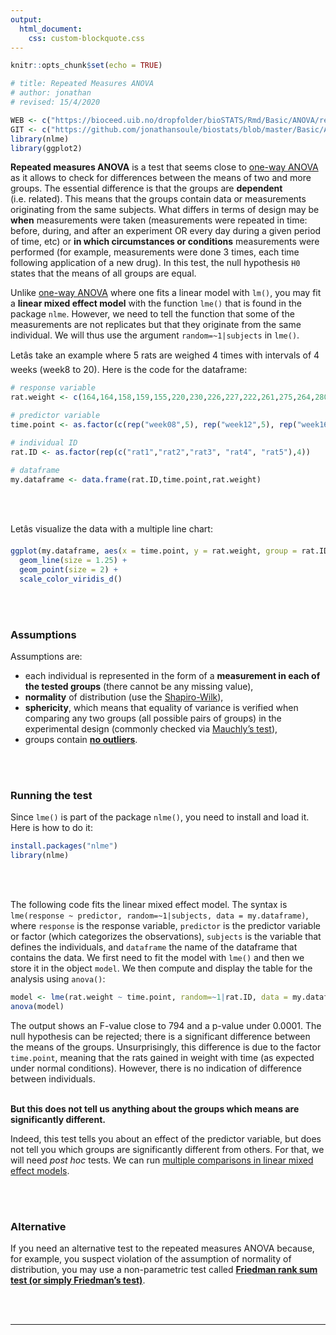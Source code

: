 ```yaml
---
output:
  html_document:
    css: custom-blockquote.css
---
```


```r
knitr::opts_chunk$set(echo = TRUE)

# title: Repeated Measures ANOVA
# author: jonathan
# revised: 15/4/2020 

WEB <- c("https://bioceed.uib.no/dropfolder/bioSTATS/Rmd/Basic/ANOVA/repeated.html")
GIT <- c("https://github.com/jonathansoule/biostats/blob/master/Basic/ANOVA/repeated.Rmd")
library(nlme)
library(ggplot2)
```
**Repeated measures ANOVA** is a test that seems close to [one-way ANOVA](http://biostats.w.uib.no/one-way-anova/){target="_blank"} as it allows to check for differences between the means of two and more groups. The essential difference is that the groups are **dependent** (i.e. related). This means that the groups contain data or measurements originating from the same subjects. What differs in terms of design may be **when** measurements were taken (measurements were repeated in time: before, during, and after an experiment OR every day during a given period of time, etc) or **in which circumstances or conditions** measurements were performed (for example, measurements were done 3 times, each time following application of a new drug). In this test, the null hypothesis `H0` states that the means of all groups are equal.

Unlike [one-way ANOVA](http://biostats.w.uib.no/one-way-anova/){target="_blank"} where one fits a linear model with `lm()`, you may fit a **linear mixed effect model** with the function `lme()` that is found in the package `nlme`. However, we need to tell the function that some of the measurements are not replicates but that they originate from the same individual. We will thus use the argument `random=~1|subjects` in `lme()`.

Letâs take an example where 5 rats are weighed 4 times with intervals of 4 weeks (week8 to 20). Here is the code for the dataframe:
```r
# response variable
rat.weight <- c(164,164,158,159,155,220,230,226,227,222,261,275,264,280,272,306,326,320,330,312)

# predictor variable 
time.point <- as.factor(c(rep("week08",5), rep("week12",5), rep("week16",5), rep("week20",5)))

# individual ID
rat.ID <- as.factor(rep(c("rat1","rat2","rat3", "rat4", "rat5"),4))

# dataframe
my.dataframe <- data.frame(rat.ID,time.point,rat.weight)
```
<br/><br/>

Letâs visualize the data with a multiple line chart:
```r
ggplot(my.dataframe, aes(x = time.point, y = rat.weight, group = rat.ID, color = rat.ID)) +
  geom_line(size = 1.25) +
  geom_point(size = 2) +
  scale_color_viridis_d()
```
<br/><br/>

### Assumptions

Assumptions are:

+ each individual is represented in the form of a **measurement in each of the tested groups** (there cannot be any missing value),
+ **normality** of distribution (use the  [Shapiro-Wilk](https://biostats.w.uib.no/test-for-normality-shapiro-wilks-test/){target="_blank"}),
+ **sphericity**, which means that equality of variance is verified when comparing any two groups (all possible pairs of groups) in the experimental design (commonly checked via [Mauchly's test](https://biostats.w.uib.no/test-for-sphericity-mauchly-test/){target="_blank"}), 
+ groups contain [**no outliers**](https://biostats.w.uib.no/finding-outliers/){target="_blank"}.

<br/><br/>

### Running the test

Since `lme()` is part of the package `nlme()`, you need to install and load it. Here is how to do it:

```r
install.packages("nlme")
library(nlme)
```
<br/><br/>

The following code fits the linear mixed effect model. The syntax is `lme(response ~ predictor, random=~1|subjects, data = my.dataframe)`, where `response` is the response variable, `predictor` is the predictor variable or factor (which categorizes the observations), `subjects` is the variable that defines the individuals, and `dataframe` the name of the dataframe that contains the data.
We first need to fit the model with `lme()` and then we store it in the object `model`. We then compute and display the table for the analysis using `anova()`:
```r
model <- lme(rat.weight ~ time.point, random=~1|rat.ID, data = my.dataframe)
anova(model)
```

The output shows an F-value close to 794 and a p-value under 0.0001. The null hypothesis can be rejected; there is a significant difference between the means of the groups. Unsurprisingly, this difference is due to the factor `time.point`, meaning that the rats gained in weight with time (as expected under normal conditions). However, there is no indication of difference between individuals.
<br/><br/>

**But this does not tell us anything about the groups which means are significantly different.**

Indeed, this test tells you about an effect of the predictor variable, but does not tell you which groups are significantly different from others. For that, we will need *post hoc* tests. We can run [multiple comparisons in linear mixed effect models](https://biostats.w.uib.no/post-hoc-tests-multiple-comparisons-in-linear-mixed-effect-models/){target="_blank"}.

<br/><br/>

### Alternative

If you need an alternative test to the repeated measures ANOVA because, for example, you suspect violation of the assumption of normality of distribution, you may use a non-parametric test called [**Friedman rank sum test (or simply Friedman's test)**](http://biostats.w.uib.no/friedmans-test/){target="_blank"}.


<br/><br/>

***
<!-- UNCOMMENT TO ACTIVATE
Get the Rmarkdown file corresponding to this page on [GitHub](`r GIT`){target="_blank"}.
-->
